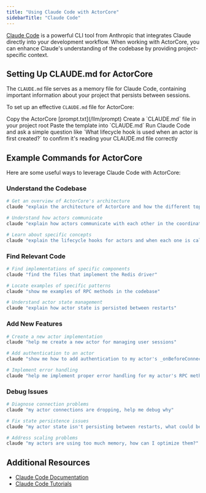 ```yaml
---
title: "Using Claude Code with ActorCore"
sidebarTitle: "Claude Code"
---
```


[Claude Code](https://claude.ai/code) is a powerful CLI tool from Anthropic that integrates Claude directly into your development workflow. When working with ActorCore, you can enhance Claude's understanding of the codebase by providing project-specific context.

## Setting Up CLAUDE.md for ActorCore

The `CLAUDE.md` file serves as a memory file for Claude Code, containing important information about your project that persists between sessions.

To set up an effective `CLAUDE.md` file for ActorCore:

<Steps>
  <Step title="Get the template">
    Copy the ActorCore [prompt.txt](/llm/prompt)
  </Step>
  <Step title="Create file">
    Create a `CLAUDE.md` file in your project root
  </Step>
  <Step title="Add content">
    Paste the template into `CLAUDE.md`
  </Step>
  <Step title="Verify it works">
    Run Claude Code and ask a simple question like `What lifecycle hook is used when an actor is first created?` to confirm it's reading your CLAUDE.md file correctly
  </Step>
</Steps>

## Example Commands for ActorCore

Here are some useful ways to leverage Claude Code with ActorCore:

### Understand the Codebase

```bash
# Get an overview of ActorCore's architecture
claude "explain the architecture of ActorCore and how the different topologies work"

# Understand how actors communicate
claude "explain how actors communicate with each other in the coordinate topology"

# Learn about specific concepts
claude "explain the lifecycle hooks for actors and when each one is called"
```

### Find Relevant Code

```bash
# Find implementations of specific components
claude "find the files that implement the Redis driver"

# Locate examples of specific patterns
claude "show me examples of RPC methods in the codebase"

# Understand actor state management
claude "explain how actor state is persisted between restarts"
```

### Add New Features

```bash
# Create a new actor implementation
claude "help me create a new actor for managing user sessions"

# Add authentication to an actor
claude "show me how to add authentication to my actor's _onBeforeConnect method"

# Implement error handling
claude "help me implement proper error handling for my actor's RPC methods"
```

### Debug Issues

```bash
# Diagnose connection problems
claude "my actor connections are dropping, help me debug why"

# Fix state persistence issues
claude "my actor state isn't persisting between restarts, what could be wrong?"

# Address scaling problems
claude "my actors are using too much memory, how can I optimize them?"
```

## Additional Resources

- [Claude Code Documentation](https://docs.anthropic.com/en/docs/agents-and-tools/claude-code/overview)
- [Claude Code Tutorials](https://docs.anthropic.com/en/docs/agents-and-tools/claude-code/tutorials)

